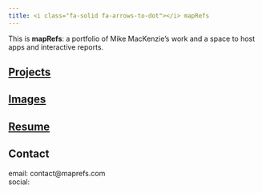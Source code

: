 ```yaml
---
title: <i class="fa-solid fa-arrows-to-dot"></i> mapRefs
---
```


::: section-body
This is **mapRefs**: a portfolio of Mike MacKenzie's work and a space to host apps and interactive reports.

## [Projects](projects/p-index.qmd)

## [Images](images.qmd)

## [Resume](entries/Resume_web.qmd)

## Contact {#sec-contact}

email: contact\@maprefs.com\
social: [<i class="fa-brands fa-linkedin-in"></i>](https://www.linkedin.com/in/mrmackenzie/)
:::
